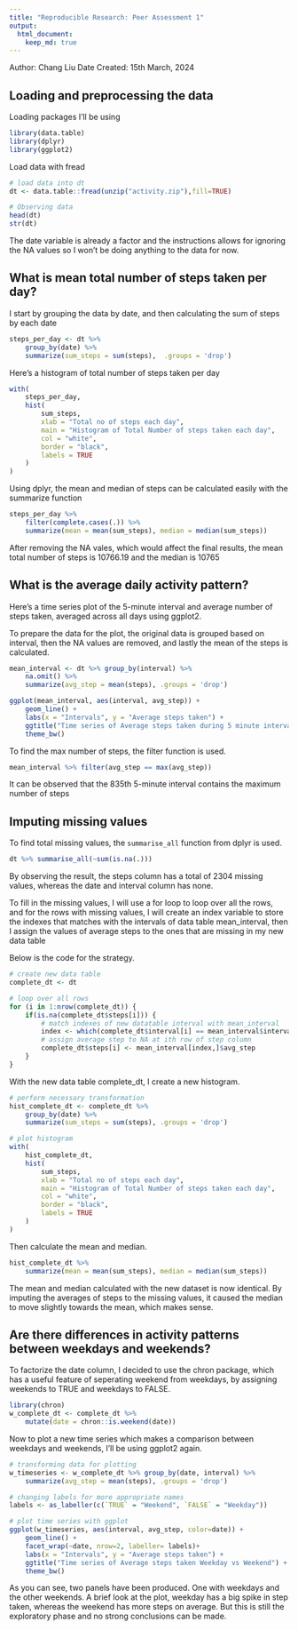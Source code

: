 ---
title: "Reproducible Research: Peer Assessment 1"
output: 
  html_document:
    keep_md: true
---

Author: Chang Liu 
Date Created: 15th March, 2024

## Loading and preprocessing the data

Loading packages I'll be using
```{r message=FALSE}
library(data.table)
library(dplyr)
library(ggplot2)
```

Load data with fread
```{r}
# load data into dt
dt <- data.table::fread(unzip("activity.zip"),fill=TRUE)

# Observing data
head(dt)
str(dt)
```
The date variable is already a factor and the instructions allows for ignoring the 
NA values so I won't be doing anything to the data for now.

## What is mean total number of steps taken per day?

I start by grouping the data by date, and then calculating the sum of steps by
each date
```{r}
steps_per_day <- dt %>%
    group_by(date) %>%
    summarize(sum_steps = sum(steps),  .groups = 'drop')
```

Here's a histogram of total number of steps taken per day
```{r histogram1, fig.width=8, fig.height=6}
with(
    steps_per_day,
    hist(
        sum_steps,
        xlab = "Total no of steps each day",
        main = "Histogram of Total Number of steps taken each day",
        col = "white",
        border = "black",
        labels = TRUE
    )
)
```

Using dplyr, the mean and median of steps can be calculated easily with the summarize function

```{r}
steps_per_day %>%
    filter(complete.cases(.)) %>%
    summarize(mean = mean(sum_steps), median = median(sum_steps))
```

After removing the NA vales, which would affect the final results, the mean total number of steps is 10766.19 and the median is 10765

## What is the average daily activity pattern?

Here's a time series plot of the 5-minute interval and average number of steps taken, averaged across all days using ggplot2.

To prepare the data for the plot, the original data is grouped based on interval, then the NA values are removed, and lastly the mean of the steps is calculated.
```{r}
mean_interval <- dt %>% group_by(interval) %>%
    na.omit() %>%
    summarize(avg_step = mean(steps), .groups = 'drop')
```

```{r timeseries1, fig.width=8, fig.height=6}
ggplot(mean_interval, aes(interval, avg_step)) +
    geom_line() +
    labs(x = "Intervals", y = "Average steps taken") +
    ggtitle("Time series of Average steps taken during 5 minute interval") +
    theme_bw()
```

To find the max number of steps, the filter function is used. 

```{r}
mean_interval %>% filter(avg_step == max(avg_step))
```
It can be observed that the 835th 5-minute interval contains the maximum number
of steps

## Imputing missing values

To find total missing values, the `summarise_all` function from dplyr is used.

```{r}
dt %>% summarise_all(~sum(is.na(.)))
```
By observing the result, the steps column has a total of 2304 missing values,
whereas the date and interval column has none.

To fill in the missing values, I will use a for loop to loop over all the rows,
and for the rows with missing values, I will create an index variable to
store the indexes that matches with the intervals of data table mean_interval, 
then I assign the values of average steps to the ones that are missing in my new data table

Below is the code for the strategy.

```{r}
# create new data table
complete_dt <- dt

# loop over all rows
for (i in 1:nrow(complete_dt)) {
    if(is.na(complete_dt$steps[i])) {
        # match indexes of new datatable interval with mean_interval
        index <- which(complete_dt$interval[i] == mean_interval$interval)
        # assign average step to NA at ith row of step column
        complete_dt$steps[i] <- mean_interval[index,]$avg_step
    }
}
```

With the new data table complete_dt, I create a new histogram. 

```{r}
# perform necessary transformation
hist_complete_dt <- complete_dt %>%
    group_by(date) %>%
    summarize(sum_steps = sum(steps), .groups = 'drop')

```
```{r histogram2, fig.width=8, fig.height=6}
# plot histogram
with(
    hist_complete_dt,
    hist(
        sum_steps,
        xlab = "Total no of steps each day",
        main = "Histogram of Total Number of steps taken each day",
        col = "white",
        border = "black",
        labels = TRUE
    )
)
```

Then calculate the mean and median. 

```{r}
hist_complete_dt %>%
    summarize(mean = mean(sum_steps), median = median(sum_steps))
```

The mean and median calculated with the new dataset is now identical. By imputing
the averages of steps to the missing values, it caused the median to move slightly 
towards the mean, which makes sense.


## Are there differences in activity patterns between weekdays and weekends?

To factorize the date column, I decided to use the chron package, which has a useful
feature of seperating weekend from weekdays, by assigning weekends to TRUE and 
weekdays to FALSE. 

```{r}
library(chron) 
w_complete_dt <- complete_dt %>%
    mutate(date = chron::is.weekend(date))
```

Now to plot a new time series which makes a comparison between weekdays and weekends,
I'll be using ggplot2 again.

```{r}
# transforming data for plotting
w_timeseries <- w_complete_dt %>% group_by(date, interval) %>%
    summarize(avg_step = mean(steps), .groups = 'drop')

# changing labels for more appropriate names
labels <- as_labeller(c(`TRUE` = "Weekend", `FALSE` = "Weekday"))

```
```{r timeseries2, fig.width=8, fig.height=6}
# plot time series with ggplot
ggplot(w_timeseries, aes(interval, avg_step, color=date)) +
    geom_line() +
    facet_wrap(~date, nrow=2, labeller= labels)+
    labs(x = "Intervals", y = "Average steps taken") +
    ggtitle("Time series of Average steps taken Weekday vs Weekend") +
    theme_bw()
```

As you can see, two panels have been produced. One with weekdays and the other
weekends. A brief look at the plot, weekday has a big spike in step taken, whereas
the weekend has more steps on average. But this is still the exploratory phase and 
no strong conclusions can be made.